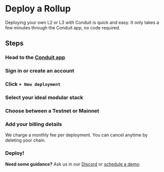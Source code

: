
# Deploy a Rollup

Deploying your own L2 or L3 with Conduit is quick and easy. It only takes a few minutes through the Conduit app, no code required.

## Steps

<Steps>

### Head to the [Conduit app](https://app.conduit.xyz)

### Sign in or create an account

### Click `+ New deployment` 

### Select your ideal modular stack

### Choose between a Testnet or Mainnet

### Add your billing details

We charge a monthly fee per deployment. You can cancel anytime by deleting your chain.

### Deploy!

</Steps>

**Need some guidance?** Ask us in our [Discord](https://discord.gg/X5Yn3NzVRh) or [schedule a demo](https://conduitxyz.typeform.com/to/v0WGo3cz).